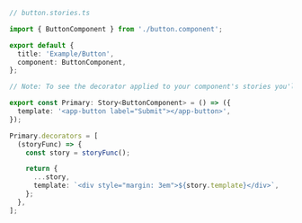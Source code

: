 ```ts
// button.stories.ts

import { ButtonComponent } from './button.component';

export default {
  title: 'Example/Button',
  component: ButtonComponent,
};

// Note: To see the decorator applied to your component's stories you'll need to include the template key with the component's selector.

export const Primary: Story<ButtonComponent> = () => ({
  template: '<app-button label="Submit"></app-button>',
});

Primary.decorators = [
  (storyFunc) => {
    const story = storyFunc();

    return {
      ...story,
      template: `<div style="margin: 3em">${story.template}</div>`,
    };
  },
];
```
